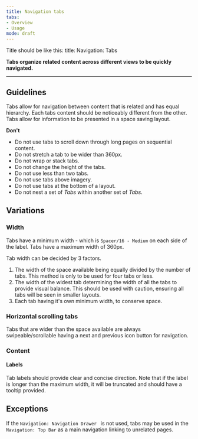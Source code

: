 ```yaml
---
title: Navigation tabs
tabs: 
- Overview
- Usage
mode: draft
---
```


Title should be like this: 
title: Navigation: Tabs


**Tabs organize related content across different views to be quickly navigated.**
<!--One to two sentences as an introduction to the component-->

***

## Guidelines
<!--List how to use it, sizes, widths, grid interactions, color allowances -->
Tabs allow for navigation between content that is related and has equal hierarchy. Each tabs content should be noticeably different from the other. Tabs allow for information to be presented in a space saving layout. 


**Don't**
<!--Bullet point list if needed -->

* Do not use tabs to scroll down through long pages on sequential content. 
* Do not stretch a tab to be wider than 360px. 
* Do not wrap or stack tabs. 
* Do not change the height of the tabs. 
* Do not use less than two tabs. 
* Do not use tabs above imagery. 
* Do not use tabs at the bottom of a layout. 
* Do not nest a set of _Tabs_ within another set of _Tabs_.


## Variations 

<Embed url="https://www.figma.com/file/0bGXR2sCwMVSDNyyzu5BXrO5/Desktop-UI?node-id=256%3A4" />  
<Embed url="https://www.figma.com/file/0bGXR2sCwMVSDNyyzu5BXrO5/Desktop-UI?node-id=256%3A59" />  
<Embed url="https://www.figma.com/file/0bGXR2sCwMVSDNyyzu5BXrO5/Desktop-UI?node-id=256%3A108" />  

<!--One ### heading per frame in Figma, explaining each component in that frame. One 'content' section per variation if needed -->

### Width

Tabs have a minimum width - which is `Spacer/16 - Medium` on each side of the label. Tabs have a maximum width of 360px. 

Tab width can be decided by 3 factors.

1. The width of the space available being equally divided by the number of tabs. This method is only to be used for four tabs or less. 
2. The width of the widest tab determining the width of all the tabs to provide visual balance. This should be used with caution, ensuring all tabs will be seen in smaller layouts. 
3. Each tab having it's own minimum width, to conserve space. 


### Horizontal scrolling tabs

Tabs that are wider than the space available are always swipeable/scrollable having a next and previous icon button for navigation.



### Content


#### Labels

Tab labels should provide clear and concise direction. 
Note that if the label is longer than the maximum width, it will be truncated and should have a tooltip provided.



## Exceptions

If the `Navigation: Navigation Drawer ` is not used, tabs may be used in the `Navigation: Top Bar` as a main navigation linking to unrelated pages. 
